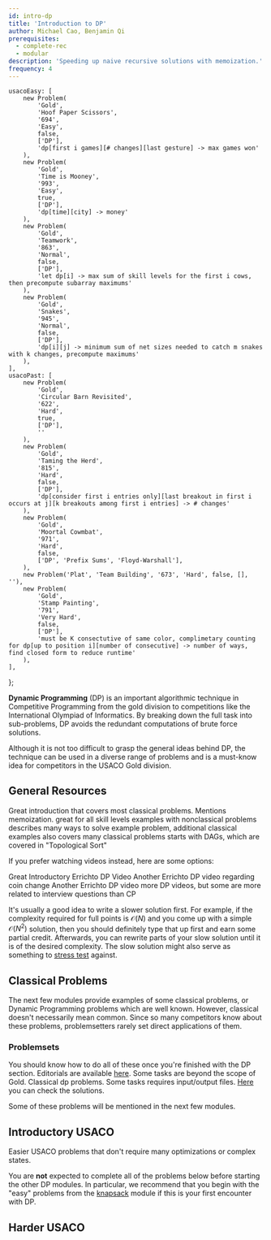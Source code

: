 ```yaml
---
id: intro-dp
title: 'Introduction to DP'
author: Michael Cao, Benjamin Qi
prerequisites:
  - complete-rec
  - modular
description: 'Speeding up naive recursive solutions with memoization.'
frequency: 4
---
```


	usacoEasy: [
		new Problem(
			'Gold',
			'Hoof Paper Scissors',
			'694',
			'Easy',
			false,
			['DP'],
			'dp[first i games][# changes][last gesture] -> max games won'
		),
		new Problem(
			'Gold',
			'Time is Mooney',
			'993',
			'Easy',
			true,
			['DP'],
			'dp[time][city] -> money'
		),
		new Problem(
			'Gold',
			'Teamwork',
			'863',
			'Normal',
			false,
			['DP'],
			'let dp[i] -> max sum of skill levels for the first i cows, then precompute subarray maximums'
		),
		new Problem(
			'Gold',
			'Snakes',
			'945',
			'Normal',
			false,
			['DP'],
			'dp[i][j] -> minimum sum of net sizes needed to catch m snakes with k changes, precompute maximums'
		),
	],
	usacoPast: [
		new Problem(
			'Gold',
			'Circular Barn Revisited',
			'622',
			'Hard',
			true,
			['DP'],
			''
		),
		new Problem(
			'Gold',
			'Taming the Herd',
			'815',
			'Hard',
			false,
			['DP'],
			'dp[consider first i entries only][last breakout in first i occurs at j][k breakouts among first i entries] -> # changes'
		),
		new Problem(
			'Gold',
			'Moortal Cowmbat',
			'971',
			'Hard',
			false,
			['DP', 'Prefix Sums', 'Floyd-Warshall'],
		),
		new Problem('Plat', 'Team Building', '673', 'Hard', false, [], ''),
		new Problem(
			'Gold',
			'Stamp Painting',
			'791',
			'Very Hard',
			false,
			['DP'],
			'must be K consectutive of same color, complimetary counting for dp[up to position i][number of consecutive] -> number of ways, find closed form to reduce runtime'
		),
	],
};

<!-- 	new Problem(
		'Gold',
		'Moortal Cowmbat',
		'971',
		'Hard',
		true,
		['DP', 'Prefix Sums', 'All Pairs Shortest Path'],
		'dp[first i letters form valid combo][last letter] -> time, Floyd Warshall on alphabet, then use prefix sums to speed up transitions.'
	), -->

**Dynamic Programming** (DP) is an important algorithmic technique in Competitive Programming from the gold division to competitions like the International Olympiad of Informatics. By breaking down the full task into sub-problems, DP avoids the redundant computations of brute force solutions.

Although it is not too difficult to grasp the general ideas behind DP, the technique can be used in a diverse range of problems and is a must-know idea for competitors in the USACO Gold division.

## General Resources

<Resources>
	<Resource source="CPH" title="7 - DP" starred>
		Great introduction that covers most classical problems. Mentions
		memoization.
	</Resource>
	<Resource
		source="TC"
		title="DP from Novice to Advanced"
		url="dynamic-programming-from-novice-to-advanced"
	>
		great for all skill levels
	</Resource>
	<Resource source="CPC" title="6 - DP" url="06_dynamic_programming">
		examples with nonclassical problems
	</Resource>
	<Resource source="CP2" title="3.5 - DP">
		describes many ways to solve example problem, additional classical examples
	</Resource>
	<Resource
		source="HR@HackerRank"
		title="DP"
		url="https://www.hackerrank.com/topics/dynamic-programming"
	>
		also covers many classical problems
	</Resource>
	<Resource source="PAPS" title="9 - DP">
		starts with DAGs, which are covered in "Topological Sort"
	</Resource>
</Resources>

If you prefer watching videos instead, here are some options:

<Resources>
	<Resource source="Youtube" title="Errichto DP #1 - Fibonacci, iteration vs recursion" url="https://www.youtube.com/watch?v=YBSt1jYwVfU">
		Great Introductory Errichto DP Video
	</Resource>
	<Resource source="Youtube" title="Errichto DP #2 - Coin change, double counting" url="https://www.youtube.com/watch?v=1mtvm2ubHCY">
		Another Errichto DP video regarding coin change
	</Resource>
	<Resource source="Youtube" title="Errichto DP #3 - Line of Wines" url="https://www.youtube.com/watch?v=pwpOC1dph6U">
		Another Errichto DP video
	</Resource>
	<Resource source="Youtube" title="WilliamFiset DP Videos" url="https://www.youtube.com/watch?v=_tur2nPkIKo&list=PLDV1Zeh2NRsAsbafOroUBnNV8fhZa7P4u">
		more DP videos, but some are more related to interview questions than CP
	</Resource>
</Resources>

<Info title="Pro Tip">

It's usually a good idea to write a slower solution first. For example, if the complexity required for full points is $\mathcal{O}(N)$ and you come up with a simple $\mathcal{O}(N^2)$ solution, then you should definitely type that up first and earn some partial credit. Afterwards, you can rewrite parts of your slow solution until it is of the desired complexity. The slow solution might also serve as something to [stress test](/general/debugging-lang#stress-testing) against.

</Info>

## Classical Problems

The next few modules provide examples of some classical problems, or Dynamic Programming problems which are well known. However, classical doesn't necessarily mean common. Since so many competitors know about these problems, problemsetters rarely set direct applications of them. <!-- Solutions for most of these problems can be found in Chapter 7 of CPH.
 -->

### Problemsets

<!-- Dynamic Programming is a huge topic, so if you want more practice,  -->

<!-- Here are some other classical problemsets that we found interesting. -->

<Resources>
	<Resource
		source="CSES"
		title="DP Section"
		url="https://cses.fi/problemset/list/"
		starred
	>
		You should know how to do all of these once you're finished with the DP section. Editorials are available <a href="https://codeforces.com/blog/entry/70018">here</a>.
	</Resource>
	<Resource
		source="AC@AtCoder"
		title="DP Contest"
		url="https://atcoder.jp/contests/dp/tasks"
		starred
	>
	</Resource>
	 	Some tasks are beyond the scope of Gold.
	<Resource
		source="CF@Codeforces"
		title="Beginner DP Contest"
		url="https://codeforces.com/blog/entry/86532"
	>
		Classical dp problems. Some tasks requires input/output files. <a href="https://github.com/Farrius/cp/tree/master/codeforces/gym_contest/dp_div3_practice">Here</a> you can check the solutions.
	</Resource>
</Resources>

Some of these problems will be mentioned in the next few modules.


## Introductory USACO

Easier USACO problems that don't require many optimizations or complex states.

<Info title="Note - Ordering of DP Modules">

You are **not** expected to complete all of the problems below before starting the other DP modules. In particular, we recommend that you begin with the "easy" problems from the [knapsack](/gold/knapsack) module if this is your first encounter with DP.

</Info>

<Problems problems={problems.usacoEasy} />

## Harder USACO

<!-- Finish with some more challenging Dynamic Programming problems!  -->

<!-- Can be very difficult.  -->

<!-- You might want to try easier tasks in the next few modules first. -->

<!-- so skip around if you want. -->

<Problems problems={problems.usacoPast} />
